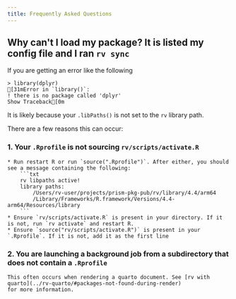 ```yaml
---
title: Frequently Asked Questions
---
```



## Why can't I load my package? It is listed my config file and I ran `rv sync`

If you are getting an error like the following
```ansi
> library(dplyr)
[31mError in `library()`:
! there is no package called 'dplyr'
Show Traceback[0m
```

It is likely because your `.libPaths()` is not set to the `rv` library path.

There are a few reasons this can occur:

### 1. Your `.Rprofile` is not sourcing `rv/scripts/activate.R`
    * Run restart R or run `source(".Rprofile")`. After either, you should see a message containing the following:
        ```txt
        rv libpaths active!
        library paths: 
            /Users/rv-user/projects/prism-pkg-pub/rv/library/4.4/arm64
            /Library/Frameworks/R.framework/Versions/4.4-arm64/Resources/library
        ```
    * Ensure `rv/scripts/activate.R` is present in your directory. If it is not, run `rv activate` and restart R.
    * Ensure `source("rv/scripts/activate.R")` is present in your `.Rprofile`. If it is not, add it as the first line

### 2. You are launching a background job from a subdirectory that does not contain a `.Rprofile`
    
    This often occurs when rendering a quarto document. See [rv with quarto](../rv-quarto/#packages-not-found-during-render)
    for more information.


